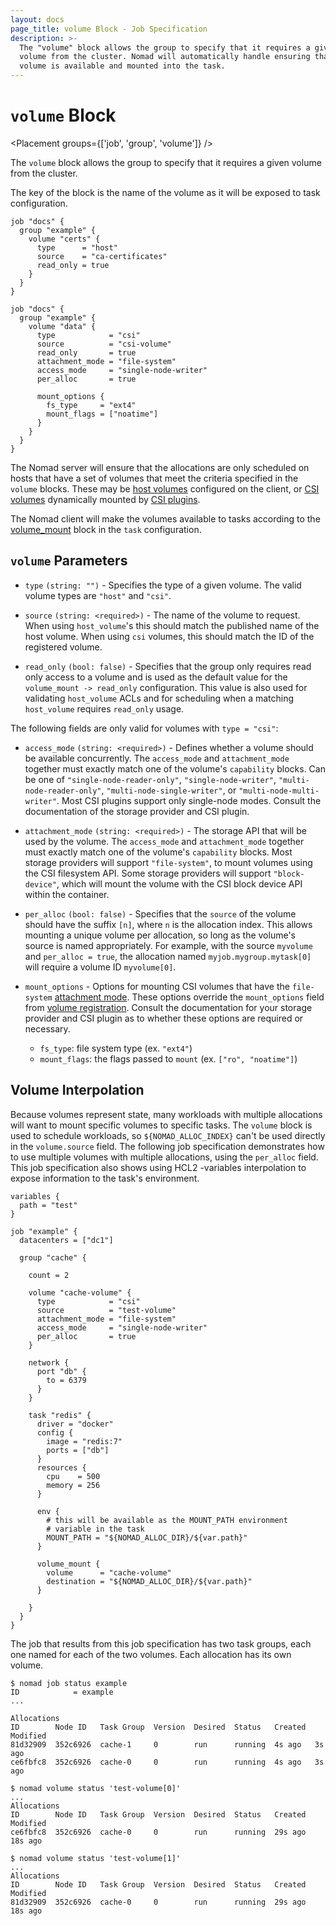```yaml
---
layout: docs
page_title: volume Block - Job Specification
description: >-
  The "volume" block allows the group to specify that it requires a given
  volume from the cluster. Nomad will automatically handle ensuring that the
  volume is available and mounted into the task.
---
```


# `volume` Block

<Placement groups={['job', 'group', 'volume']} />

The `volume` block allows the group to specify that it requires a
given volume from the cluster.

The key of the block is the name of the volume as it will be exposed
to task configuration.

```hcl
job "docs" {
  group "example" {
    volume "certs" {
      type      = "host"
      source    = "ca-certificates"
      read_only = true
    }
  }
}
```

```hcl
job "docs" {
  group "example" {
    volume "data" {
      type            = "csi"
      source          = "csi-volume"
      read_only       = true
      attachment_mode = "file-system"
      access_mode     = "single-node-writer"
      per_alloc       = true

      mount_options {
        fs_type     = "ext4"
        mount_flags = ["noatime"]
      }
    }
  }
}
```


The Nomad server will ensure that the allocations are only scheduled
on hosts that have a set of volumes that meet the criteria specified
in the `volume` blocks. These may be [host volumes][host_volume]
configured on the client, or [CSI volumes][csi_volume] dynamically
mounted by [CSI plugins][csi_plugin].

The Nomad client will make the volumes available to tasks according to
the [volume_mount][volume_mount] block in the `task` configuration.

## `volume` Parameters

- `type` `(string: "")` - Specifies the type of a given volume. The
  valid volume types are `"host"` and `"csi"`.

- `source` `(string: <required>)` - The name of the volume to
  request. When using `host_volume`'s this should match the published
  name of the host volume. When using `csi` volumes, this should match
  the ID of the registered volume.

- `read_only` `(bool: false)` - Specifies that the group only requires
  read only access to a volume and is used as the default value for
  the `volume_mount -> read_only` configuration. This value is also
  used for validating `host_volume` ACLs and for scheduling when a
  matching `host_volume` requires `read_only` usage.

The following fields are only valid for volumes with `type = "csi"`:

- `access_mode` `(string: <required>)` - Defines whether a volume should be
  available concurrently. The `access_mode` and `attachment_mode` together
  must exactly match one of the volume's `capability` blocks. Can be one of
  `"single-node-reader-only"`, `"single-node-writer"`,
  `"multi-node-reader-only"`, `"multi-node-single-writer"`, or
  `"multi-node-multi-writer"`. Most CSI plugins support only single-node
  modes. Consult the documentation of the storage provider and CSI plugin.

- `attachment_mode` `(string: <required>)` - The storage API that will be used
  by the volume. The `access_mode` and `attachment_mode` together must exactly
  match one of the volume's `capability` blocks. Most storage providers will
  support `"file-system"`, to mount volumes using the CSI filesystem API. Some
  storage providers will support `"block-device"`, which will mount the volume
  with the CSI block device API within the container.

- `per_alloc` `(bool: false)` - Specifies that the `source` of the volume
  should have the suffix `[n]`, where `n` is the allocation index. This allows
  mounting a unique volume per allocation, so long as the volume's source is
  named appropriately. For example, with the source `myvolume` and `per_alloc
  = true`, the allocation named `myjob.mygroup.mytask[0]` will require a
  volume ID `myvolume[0]`.

- `mount_options` - Options for mounting CSI volumes that have the
  `file-system` [attachment mode]. These options override the `mount_options`
  field from [volume registration]. Consult the documentation for your storage
  provider and CSI plugin as to whether these options are required or
  necessary.

  - `fs_type`: file system type (ex. `"ext4"`)
  - `mount_flags`: the flags passed to `mount` (ex. `["ro", "noatime"]`)

## Volume Interpolation

Because volumes represent state, many workloads with multiple allocations will
want to mount specific volumes to specific tasks. The `volume` block is used
to schedule workloads, so `${NOMAD_ALLOC_INDEX}` can't be used directly in the
`volume.source` field. The following job specification demonstrates how to use
multiple volumes with multiple allocations, using the `per_alloc` field. This
job specification also shows using HCL2 -variables interpolation to expose
information to the task's environment.

```hcl
variables {
  path = "test"
}

job "example" {
  datacenters = ["dc1"]

  group "cache" {

    count = 2

    volume "cache-volume" {
      type            = "csi"
      source          = "test-volume"
      attachment_mode = "file-system"
      access_mode     = "single-node-writer"
      per_alloc       = true
    }

    network {
      port "db" {
        to = 6379
      }
    }

    task "redis" {
      driver = "docker"
      config {
        image = "redis:7"
        ports = ["db"]
      }
      resources {
        cpu    = 500
        memory = 256
      }

      env {
        # this will be available as the MOUNT_PATH environment
        # variable in the task
        MOUNT_PATH = "${NOMAD_ALLOC_DIR}/${var.path}"
      }

      volume_mount {
        volume      = "cache-volume"
        destination = "${NOMAD_ALLOC_DIR}/${var.path}"
      }

    }
  }
}
```

The job that results from this job specification has two task groups, each one
named for each of the two volumes. Each allocation has its own volume.

```shell-session
$ nomad job status example
ID            = example
...

Allocations
ID        Node ID   Task Group  Version  Desired  Status   Created  Modified
81d32909  352c6926  cache-1     0        run      running  4s ago   3s ago
ce6fbfc8  352c6926  cache-0     0        run      running  4s ago   3s ago

$ nomad volume status 'test-volume[0]'
...
Allocations
ID        Node ID   Task Group  Version  Desired  Status   Created  Modified
ce6fbfc8  352c6926  cache-0     0        run      running  29s ago  18s ago

$ nomad volume status 'test-volume[1]'
...
Allocations
ID        Node ID   Task Group  Version  Desired  Status   Created  Modified
81d32909  352c6926  cache-0     0        run      running  29s ago  18s ago
```

[volume_mount]: /docs/job-specification/volume_mount 'Nomad volume_mount Job Specification'
[host_volume]: /docs/configuration/client#host_volume-block
[csi_volume]: /docs/commands/volume/register
[csi_plugin]: /docs/job-specification/csi_plugin
[csi_volume]: /docs/commands/volume/register
[attachment mode]: /docs/commands/volume/register#attachment_mode
[volume registration]: /docs/commands/volume/register#mount_options
